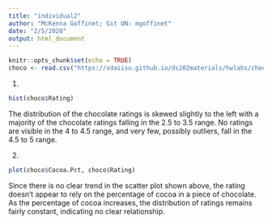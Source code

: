 ```yaml
---
title: "individual2"
author: "McKenna Goffinet; Git UN: mgoffinet"
date: "2/5/2020"
output: html_document
---
```


```r
knitr::opts_chunk$set(echo = TRUE)
choco <- read.csv("https://xdaiisu.github.io/ds202materials/hwlabs/choco.csv")
```


1)
```r
hist(choco$Rating)
```

The distribution of the chocolate ratings is skewed slightly to the left with a majority of the chocolate ratings falling in the 2.5 to 3.5 range. No ratings are visible in the 4 to 4.5 range, and very few, possibly outliers, fall in the 4.5 to 5 range.

2)
```r
plot(choco$Cocoa.Pct, choco$Rating)
```

Since there is no clear trend in the scatter plot shown above, the rating doesn't appear to rely on the percentage of cocoa in a piece of chocolate. As the percentage of cocoa increases, the distribution of ratings remains fairly constant, indicating no clear relationship.
